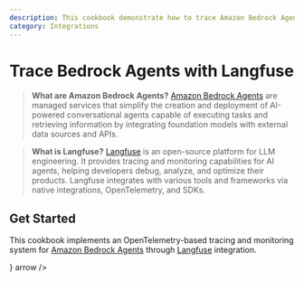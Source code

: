 ```yaml
---
description: This cookbook demonstrate how to trace Amazon Bedrock Agents with Langfuse.
category: Integrations
---
```



# Trace Bedrock Agents with Langfuse

> **What are Amazon Bedrock Agents?**
> [Amazon Bedrock Agents](https://aws.amazon.com/bedrock/agents/) are managed services that simplify the creation and deployment of AI-powered conversational agents capable of executing tasks and retrieving information by integrating foundation models with external data sources and APIs.

> **What is Langfuse?**
> [Langfuse](https://langfuse.com/) is an open-source platform for LLM engineering. It provides tracing and monitoring capabilities for AI agents, helping developers debug, analyze, and optimize their products. Langfuse integrates with various tools and frameworks via native integrations, OpenTelemetry, and SDKs.


## Get Started

This cookbook implements an OpenTelemetry-based tracing and monitoring system for [Amazon Bedrock Agents](https://aws.amazon.com/bedrock/agents/) through [Langfuse](https://langfuse.com/) integration. 

<Cards num={1}>
  <Cards.Card
    title="AWS Bedrock Agent Samples Notebook"
    href="https://github.com/awslabs/amazon-bedrock-agent-samples/blob/main/examples/agent_observability/OpenTelemetry-Agent-Instrumentation/README.md"
    icon={<BookOpen />}
    arrow
  />
</Cards>
